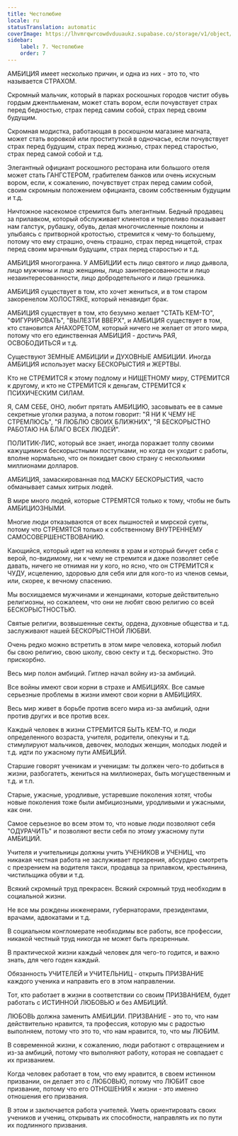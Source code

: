 ```yaml
---
title: Честолюбие
locale: ru
statusTranslation: automatic
coverImage: https://lhvmrqwrcowdvduuaukz.supabase.co/storage/v1/object/public/strapi-uploads/small_cover-educacion-fundamental.webp-2d51a7828a2b1309555be27f7e2a61a0.webp
sidebar:
    label: 7. Честолюбие
    order: 7
---
```

АМБИЦИЯ имеет несколько причин, и одна из них - это то, что называется СТРАХОМ.

Скромный мальчик, который в парках роскошных городов чистит обувь гордым джентльменам, может стать вором, если почувствует страх перед бедностью, страх перед самим собой, страх перед своим будущим.

Скромная модистка, работающая в роскошном магазине магната, может стать воровкой или проституткой в одночасье, если почувствует страх перед будущим, страх перед жизнью, страх перед старостью, страх перед самой собой и т.д.

Элегантный официант роскошного ресторана или большого отеля может стать ГАНГСТЕРОМ, грабителем банков или очень искусным вором, если, к сожалению, почувствует страх перед самим собой, своим скромным положением официанта, своим собственным будущим и т.д.

Ничтожное насекомое стремится быть элегантным. Бедный продавец за прилавком, который обслуживает клиентов и терпеливо показывает нам галстук, рубашку, обувь, делая многочисленные поклоны и улыбаясь с притворной кротостью, стремится к чему-то большему, потому что ему страшно, очень страшно, страх перед нищетой, страх перед своим мрачным будущим, страх перед старостью и т.д.

АМБИЦИЯ многогранна. У АМБИЦИИ есть лицо святого и лицо дьявола, лицо мужчины и лицо женщины, лицо заинтересованности и лицо незаинтересованности, лицо добродетельного и лицо грешника.

АМБИЦИЯ существует в том, кто хочет жениться, и в том старом закоренелом ХОЛОСТЯКЕ, который ненавидит брак.

АМБИЦИЯ существует в том, кто безумно желает "СТАТЬ КЕМ-ТО", "ФИГУРИРОВАТЬ", "ВЫЛЕЗТИ ВВЕРХ", и АМБИЦИЯ существует в том, кто становится АНАХОРЕТОМ, который ничего не желает от этого мира, потому что его единственная АМБИЦИЯ - достичь РАЯ, ОСВОБОДИТЬСЯ и т.д.

Существуют ЗЕМНЫЕ АМБИЦИИ и ДУХОВНЫЕ АМБИЦИИ. Иногда АМБИЦИЯ использует маску БЕСКОРЫСТИЯ и ЖЕРТВЫ.

Кто не СТРЕМИТСЯ к этому подлому и НИЩЕТНОМУ миру, СТРЕМИТСЯ к другому, и кто не СТРЕМИТСЯ к деньгам, СТРЕМИТСЯ к ПСИХИЧЕСКИМ СИЛАМ.

Я, САМ СЕБЕ, ОНО, любит прятать АМБИЦИЮ, засовывать ее в самые секретные уголки разума, а потом говорит: "Я НИ К ЧЕМУ НЕ СТРЕМЛЮСЬ", "Я ЛЮБЛЮ СВОИХ БЛИЖНИХ", "Я БЕСКОРЫСТНО РАБОТАЮ НА БЛАГО ВСЕХ ЛЮДЕЙ".

ПОЛИТИК-ЛИС, который все знает, иногда поражает толпу своими кажущимися бескорыстными поступками, но когда он уходит с работы, вполне нормально, что он покидает свою страну с несколькими миллионами долларов.

АМБИЦИЯ, замаскированная под МАСКУ БЕСКОРЫСТИЯ, часто обманывает самых хитрых людей.

В мире много людей, которые СТРЕМЯТСЯ только к тому, чтобы не быть АМБИЦИОЗНЫМИ.

Многие люди отказываются от всех пышностей и мирской суеты, потому что СТРЕМЯТСЯ только к собственному ВНУТРЕННЕМУ САМОСОВЕРШЕНСТВОВАНИЮ.

Кающийся, который идет на коленях в храм и который бичует себя с верой, по-видимому, ни к чему не стремится и даже позволяет себе давать, ничего не отнимая ни у кого, но ясно, что он СТРЕМИТСЯ к ЧУДУ, исцелению, здоровью для себя или для кого-то из членов семьи, или, скорее, к вечному спасению.

Мы восхищаемся мужчинами и женщинами, которые действительно религиозны, но сожалеем, что они не любят свою религию со всей БЕСКОРЫСТНОСТЬЮ.

Святые религии, возвышенные секты, ордена, духовные общества и т.д. заслуживают нашей БЕСКОРЫСТНОЙ ЛЮБВИ.

Очень редко можно встретить в этом мире человека, который любил бы свою религию, свою школу, свою секту и т.д. бескорыстно. Это прискорбно.

Весь мир полон амбиций. Гитлер начал войну из-за амбиций.

Все войны имеют свои корни в страхе и АМБИЦИЯХ. Все самые серьезные проблемы в жизни имеют свои корни в АМБИЦИЯХ.

Весь мир живет в борьбе против всего мира из-за амбиций, одни против других и все против всех.

Каждый человек в жизни СТРЕМИТСЯ БЫТЬ КЕМ-ТО, и люди определенного возраста, учителя, родители, опекуны и т.д. стимулируют мальчиков, девочек, молодых женщин, молодых людей и т.д. идти по ужасному пути АМБИЦИЙ.

Старшие говорят ученикам и ученицам: ты должен чего-то добиться в жизни, разбогатеть, жениться на миллионерах, быть могущественным и т.д. и т.п.

Старые, ужасные, уродливые, устаревшие поколения хотят, чтобы новые поколения тоже были амбициозными, уродливыми и ужасными, как они.

Самое серьезное во всем этом то, что новые люди позволяют себя "ОДУРАЧИТЬ" и позволяют вести себя по этому ужасному пути АМБИЦИЙ.

Учителя и учительницы должны учить УЧЕНИКОВ и УЧЕНИЦ, что никакая честная работа не заслуживает презрения, абсурдно смотреть с презрением на водителя такси, продавца за прилавком, крестьянина, чистильщика обуви и т.д.

Всякий скромный труд прекрасен. Всякий скромный труд необходим в социальной жизни.

Не все мы рождены инженерами, губернаторами, президентами, врачами, адвокатами и т.д.

В социальном конгломерате необходимы все работы, все профессии, никакой честный труд никогда не может быть презренным.

В практической жизни каждый человек для чего-то годится, и важно знать, для чего годен каждый.

Обязанность УЧИТЕЛЕЙ и УЧИТЕЛЬНИЦ - открыть ПРИЗВАНИЕ каждого ученика и направить его в этом направлении.

Тот, кто работает в жизни в соответствии со своим ПРИЗВАНИЕМ, будет работать с ИСТИННОЙ ЛЮБОВЬЮ и без АМБИЦИЙ.

ЛЮБОВЬ должна заменить АМБИЦИИ. ПРИЗВАНИЕ - это то, что нам действительно нравится, та профессия, которую мы с радостью выполняем, потому что это то, что нам нравится, то, что мы ЛЮБИМ.

В современной жизни, к сожалению, люди работают с отвращением и из-за амбиций, потому что выполняют работу, которая не совпадает с их призванием.

Когда человек работает в том, что ему нравится, в своем истинном призвании, он делает это с ЛЮБОВЬЮ, потому что ЛЮБИТ свое призвание, потому что его ОТНОШЕНИЯ к жизни - это именно отношения его призвания.

В этом и заключается работа учителей. Уметь ориентировать своих учеников и учениц, открывать их способности, направлять их по пути их подлинного призвания.

